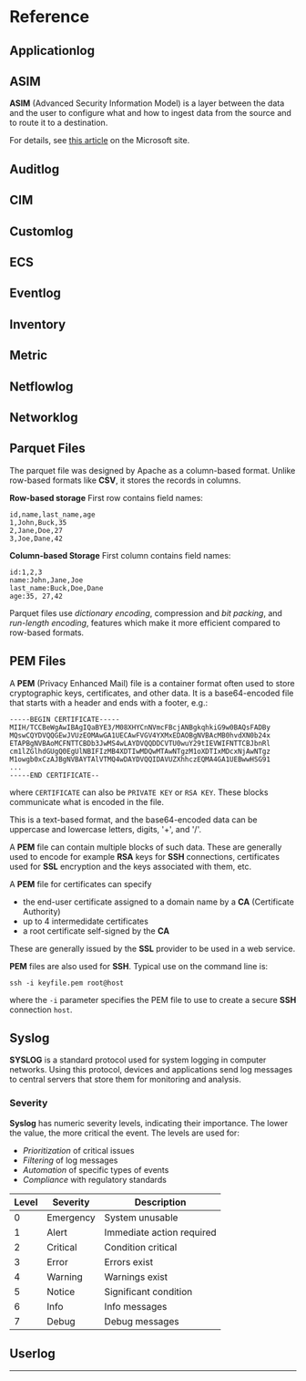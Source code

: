# Reference

## Applicationlog

## ASIM

**ASIM** (Advanced Security Information Model) is a layer between the data and the user to configure what and how to ingest data from the source and to route it to a destination.

For details, see [this article](https://learn.microsoft.com/en-us/azure/sentinel/normalization) on the Microsoft site.

## Auditlog

## CIM

## Customlog

## ECS

## Eventlog

## Inventory

## Metric

## Netflowlog

## Networklog

## Parquet Files

The parquet file was designed by Apache as a column-based format. Unlike row-based formats like **CSV**, it stores the records in columns.

**Row-based storage** First row contains field names:

```plaintext
id,name,last_name,age
1,John,Buck,35
2,Jane,Doe,27
3,Joe,Dane,42
```

**Column-based Storage** First column contains field names:

```plaintext
id:1,2,3
name:John,Jane,Joe
last_name:Buck,Doe,Dane
age:35, 27,42
```

Parquet files use _dictionary encoding_, compression and _bit packing_, and _run-length encoding_, features which make it more efficient compared to row-based formats.

## PEM Files

A **PEM** (Privacy Enhanced Mail) file is a container format often used to store cryptographic keys, certificates, and other data. It is a base64-encoded file that starts with a header and ends with a footer, e.g.:

```encoding
-----BEGIN CERTIFICATE-----
MIIH/TCCBeWgAwIBAgIQaBYE3/M08XHYCnNVmcFBcjANBgkqhkiG9w0BAQsFADBy
MQswCQYDVQQGEwJVUzEOMAwGA1UECAwFVGV4YXMxEDAOBgNVBAcMB0hvdXN0b24x
ETAPBgNVBAoMCFNTTCBDb3JwMS4wLAYDVQQDDCVTU0wuY29tIEVWIFNTTCBJbnRl
cm1lZGlhdGUgQ0EgUlNBIFIzMB4XDTIwMDQwMTAwNTgzM1oXDTIxMDcxNjAwNTgz
M1owgb0xCzAJBgNVBAYTAlVTMQ4wDAYDVQQIDAVUZXhhczEQMA4GA1UEBwwHSG91
...
-----END CERTIFICATE--
```

where `CERTIFICATE` can also be `PRIVATE KEY` or `RSA KEY`. These blocks communicate what is encoded in the file.

This is a text-based format, and the base64-encoded data can be uppercase and lowercase letters, digits, '+', and '/'.

A **PEM** file can contain multiple blocks of such data. These are generally used to encode for example **RSA** keys for **SSH** connections, certificates used for **SSL** encryption and the keys associated with them, etc.

A **PEM** file for certificates can specify

* the end-user certificate assigned to a domain name by a **CA** (Certificate Authority)
* up to 4 intermedidate certificates
* a root certificate self-signed by the **CA**

These are generally issued by the **SSL** provider to be used in a web service.

**PEM** files are also used for **SSH**. Typical use on the command line is:

```CLI-linux
ssh -i keyfile.pem root@host
```

where the `-i` parameter specifies the PEM file to use to create a secure **SSH** connection `host`.

## Syslog

**SYSLOG** is a standard protocol used for system logging in computer networks. Using this protocol, devices and applications send log messages to central servers that store them for monitoring and analysis.

### Severity

**Syslog** has numeric severity levels, indicating their importance. The lower the value, the more critical the event. The levels are used for:

* _Prioritization_ of critical issues
* _Filtering_ of log messages
* _Automation_ of specific types of events
* _Compliance_ with regulatory standards

|Level|Severity|Description|
|---|---|---|
|0|Emergency|System unusable|
|1|Alert|Immediate action required|
|2|Critical|Condition critical|
|3|Error|Errors exist|
|4|Warning|Warnings exist|
|5|Notice|Significant condition|
|6|Info|Info messages|
|7|Debug|Debug messages|

## Userlog

---
